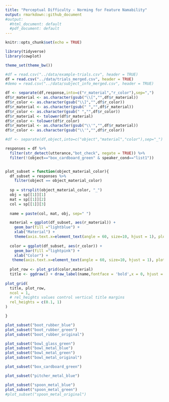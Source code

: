 ```yaml
---
title: "Perceptual Difficulty - Norming for Feature Namability"
output: rmarkdown::github_document
#output:
  #html_document: default
  #pdf_document: default
---
```


```r
knitr::opts_chunk$set(echo = TRUE)
```

```r
library(tidyverse)
library(cowplot)

theme_set(theme_bw())

#df = read.csv("../data/example-trials.csv", header = TRUE)
df = read.csv("../data/trials_merged.csv", header = TRUE)
#demo = read.csv("../data/subject_info_merged.csv", header = TRUE)

df <- separate(df,response,into=c("r_material","r_color"),sep=",")
df$r_material <- as.character(gsub("\\[","",df$r_material))
df$r_color <- as.character(gsub("\\]","",df$r_color))
df$r_material <- as.character(gsub(" ","",df$r_material))
df$r_color <- as.character(gsub(" ","",df$r_color))
df$r_material <- tolower(df$r_material)
df$r_color <- tolower(df$r_color)
df$r_material <- as.character(gsub("\\'","",df$r_material))
df$r_color <- as.character(gsub("\\'","",df$r_color))

#df <- separate(df,object,into=c("object","material","color"),sep="_")

```

```r
responses = df %>%
  filter(str_detect(utterance,"bot_check", negate = TRUE)) %>%
  filter(!(object=="box_cardboard_green" & speaker_cond=="list1"))


plot_subset = function(object_material_color){
  df_subset = responses %>%
    filter(object == object_material_color)
  
  sp = strsplit(object_material_color, "_")
  obj = sp[[1]][1]
  mat = sp[[1]][2]
  col = sp[[1]][3]
  
  name = paste(col, mat, obj, sep=" ")

  material = ggplot(df_subset, aes(r_material)) +
    geom_bar(fill ="lightblue") +
    xlab("Material") +
    theme(axis.text.x=element_text(angle = 60, size=10, hjust = 1), plot.title = element_text(face="bold", hjust = 0.5, size=20),axis.title.x=element_text(size=15))
  
  color = ggplot(df_subset, aes(r_color)) +
    geom_bar(fill ="lightpink") +
    xlab("Color") +
   theme(axis.text.x=element_text(angle = 60, size=10, hjust = 1), plot.title = element_text(face="bold", hjust = 0.5, size=20),axis.title.x=element_text(size=15))
  
  plot_row <- plot_grid(color,material)
  title <- ggdraw() + draw_label(name,fontface = 'bold',x = 0, hjust = 0,size=15) + theme(plot.margin = margin(0, 0, 0, 10))
  
plot_grid(
  title, plot_row,
  ncol = 1,
  # rel_heights values control vertical title margins
  rel_heights = c(0.1, 1)
)

}

```

```r


plot_subset("boot_rubber_blue")
plot_subset("boot_rubber_green")
plot_subset("boot_rubber_original")

plot_subset("bowl_glass_green")
plot_subset("bowl_metal_blue")
plot_subset("bowl_metal_green")
plot_subset("bowl_metal_original")

plot_subset("box_cardboard_green")

plot_subset("pitcher_metal_blue")

plot_subset("spoon_metal_blue")
plot_subset("spoon_metal_green")
#plot_subset("spoon_metal_original")

```



